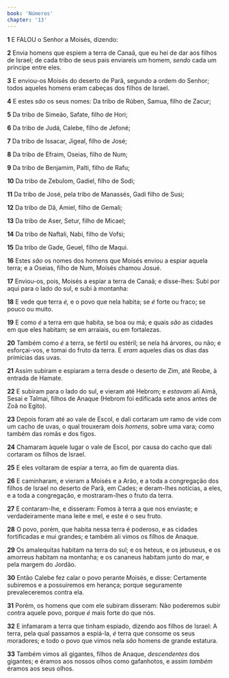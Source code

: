 ```yaml
---
book: 'Números'
chapter: '13'
---
```


**1** E FALOU o Senhor a Moisés, dizendo:

**2** Envia homens que espiem a terra de Canaã, que eu hei de dar aos filhos de Israel; de cada tribo de seus pais enviareis um homem, _sendo_ cada um príncipe entre eles.

**3** E enviou-os Moisés do deserto de Parã, segundo a ordem do Senhor; todos aqueles homens eram cabeças dos filhos de Israel.

**4** E estes _são_ os seus nomes: Da tribo de Rúben, Samua, filho de Zacur;

**5** Da tribo de Simeão, Safate, filho de Hori;

**6** Da tribo de Judá, Calebe, filho de Jefoné;

**7** Da tribo de Issacar, Jigeal, filho de José;

**8** Da tribo de Efraim, Oseias, filho de Num;

**9** Da tribo de Benjamim, Palti, filho de Rafu;

**10** Da tribo de Zebulom, Gadiel, filho de Sodi;

**11** Da tribo de José, pela tribo de Manassés, Gadi filho de Susi;

**12** Da tribo de Dã, Amiel, filho de Gemali;

**13** Da tribo de Aser, Setur, filho de Micael;

**14** Da tribo de Naftali, Nabi, filho de Vofsi;

**15** Da tribo de Gade, Geuel, filho de Maqui.

**16** Estes _são_ os nomes dos homens que Moisés enviou a espiar aquela terra; e a Oseias, filho de Num, Moisés chamou Josué.

**17** Enviou-os, pois, Moisés a espiar a terra de Canaã; e disse-lhes: Subi por aqui para o lado do sul, e subi à montanha:

**18** E vede que terra _é,_ e o povo que nela habita; se _é_ forte ou fraco; se pouco ou muito.

**19** E como _é_ a terra em que habita, se boa ou má; e quais _são_ as cidades em que eles habitam; se em arraiais, ou em fortalezas.

**20** Também como _é_ a terra, se fértil ou estéril; se nela há árvores, ou não; e esforçai-vos, e tomai do fruto da terra. E _eram_ aqueles dias os dias das primícias das uvas.

**21** Assim subiram e espiaram a terra desde o deserto de Zim, até Reobe, à entrada de Hamate.

**22** E subiram para o lado do sul, e vieram até Hebrom; e _estavam_ ali Aimã, Sesai e Talmai, filhos de Anaque (Hebrom foi edificada sete anos antes de Zoã no Egito).

**23** Depois foram até ao vale de Escol, e dali cortaram _um_ ramo de vide com um cacho de uvas, o qual trouxeram dois _homens,_ sobre uma vara; como também das romãs e dos figos.

**24** Chamaram àquele lugar o vale de Escol, por causa do cacho que dali cortaram os filhos de Israel.

**25** E eles voltaram de espiar a terra, ao fim de quarenta dias.

**26** E caminharam, e vieram a Moisés e a Arão, e a toda a congregação dos filhos de Israel no deserto de Parã, em Cades; e deram-lhes notícias, a eles, e a toda a congregação, e mostraram-lhes o fruto da terra.

**27** E contaram-lhe, e disseram: Fomos à terra a que nos enviaste; e verdadeiramente mana leite e mel, e este é o seu fruto.

**28** O povo, porém, que habita nessa terra é poderoso, e as cidades fortificadas e mui grandes; e também ali vimos os filhos de Anaque.

**29** Os amalequitas habitam na terra do sul; e os heteus, e os jebuseus, e os amorreus habitam na montanha; e os cananeus habitam junto do mar, e pela margem do Jordão.

**30** Então Calebe fez calar o povo perante Moisés, e disse: Certamente subiremos e a possuiremos em herança; porque seguramente prevaleceremos contra ela.

**31** Porém, os homens que com ele subiram disseram: Não poderemos subir contra aquele povo, porque _é_ mais forte do que nós.

**32** E infamaram a terra que tinham espiado, dizendo aos filhos de Israel: A terra, pela qual passamos a espiá-la, _é_ terra que consome os seus moradores; e todo o povo que vimos nela _são_ homens de grande estatura.

**33** Também vimos ali gigantes, filhos de Anaque, _descendentes_ dos gigantes; e éramos aos nossos olhos como gafanhotos, e assim _também_ éramos aos seus olhos.
